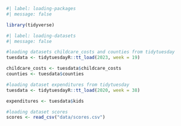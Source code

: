 ```r
#| label: loading-packages
#| message: false 

library(tidyverse)

```

```r
#| label: loading-datasets
#| message: false

#loading datasets childcare_costs and counties from tidytuesday
tuesdata <- tidytuesdayR::tt_load(2023, week = 19)

childcare_costs <- tuesdata$childcare_costs
counties <- tuesdata$counties

#loading dataset expenditures from tidytuesday
tuesdata <- tidytuesdayR::tt_load(2020, week = 38)

expenditures <- tuesdata$kids

#loading dataset scores
scores <- read_csv("data/scores.csv")
```
